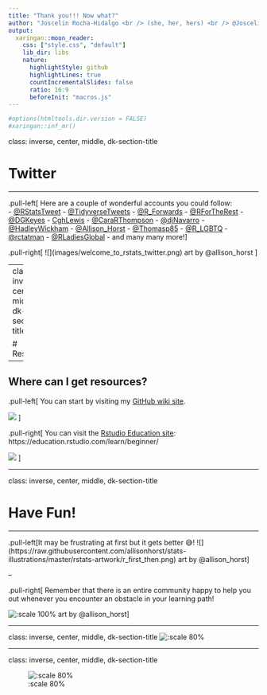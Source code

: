 ```yaml
---
title: "Thank you!!! Now what?"
author: "Joscelin Rocha-Hidalgo <br /> (she, her, hers) <br /> @JoscelinRocha"
output:
  xaringan::moon_reader:
    css: ["style.css", "default"]
    lib_dir: libs
    nature:
      highlightStyle: github
      highlightLines: true
      countIncrementalSlides: false
      ratio: 16:9
      beforeInit: "macros.js"
---
```

```r
#options(htmltools.dir.version = FALSE)
#xaringan::inf_mr()
```

class: inverse, center, middle, dk-section-title

# Twitter

---

.pull-left[
Here are a couple of wonderful accounts you could follow:   
- [@RStatsTweet](https://twitter.com/rstatstweet?lang=en)
- [@TidyverseTweets](https://twitter.com/tidyversetweets)
- [@R_Forwards](https://twitter.com/R_Forwards)
- [@RForTheRest](https://twitter.com/rfortherest)
- [@DGKeyes](https://twitter.com/dgkeyes)
- [CghLewis](https://twitter.com/Cghlewis)
- [@CaraRThompson](https://twitter.com/cararthompson)
- [@djNavarro](https://twitter.com/djnavarro)
- [@HadleyWickham](https://twitter.com/hadleywickham)
- [@Allison_Horst](https://twitter.com/allison_horst)
- [@Thomasp85](https://twitter.com/thomasp85)
- [@R_LGBTQ](https://twitter.com/R_LGBTQ)
- [@rctatman](https://twitter.com/rctatman)
- [@RLadiesGlobal](https://twitter.com/RLadiesGlobal)
- and many many more!
]


.pull-right[
![](images/welcome_to_rstats_twitter.png)
  art by @allison_horst
]

---
class: inverse, center, middle, dk-section-title

# Resources

---

## Where can I get resources?


.pull-left[
You can start by visiting my [GitHub wiki site](https://github.com/Joscelinrocha/Learning-R-resources/wiki).

![](images/my_wiki.gif)
]

.pull-right[
You can visit the [Rstudio Education site](https://education.rstudio.com/learn/beginner/): https://education.rstudio.com/learn/beginner/ 

![](images/rstudio_edu.png)
]




---

class: inverse, center, middle, dk-section-title

# Have Fun!

---

.pull-left[It may be frustrating at first but it gets better 😅!
![](https://raw.githubusercontent.com/allisonhorst/stats-illustrations/master/rstats-artwork/r_first_then.png)
art by @allison_horst]

--

.pull-right[
Remember that there is an entire community happy to help you out whenever you encounter an obstacle in your learning path! 
          
          
![:scale 100%](https://raw.githubusercontent.com/allisonhorst/stats-illustrations/master/rstats-artwork/code_hero_rstats.png)
art by @allison_horst]

---

class: inverse, center, middle, dk-section-title
![:scale 80%](images/APAGS_vote_1.jpeg)

---

class: inverse, center, middle, dk-section-title

![:scale 80%](images/APAGS_vote_2.jpeg)
